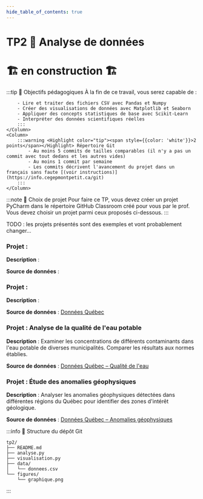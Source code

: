 ```yaml
---
hide_table_of_contents: true
---
```


# TP2 🧮 Analyse de données

# 🏗️ en construction 🏗

<Row>
    <Column>
        :::tip 🎯 Objectifs pédagogiques
        À la fin de ce travail, vous serez capable de :

        - Lire et traiter des fichiers CSV avec Pandas et Numpy
        - Créer des visualisations de données avec Matplotlib et Seaborn
        - Appliquer des concepts statistiques de base avec Scikit-Learn
        - Interpréter des données scientifiques réelles
        :::
    </Column>
    <Column>
        :::warning <Highlight color="tip"><span style={{color: 'white'}}>2 points</span></Highlight> Répertoire Git
            - Au moins 5 commits de tailles comparables (il n'y a pas un commit avec tout dedans et les autres vides)
            - Au moins 1 commit par semaine
            - Les commits décrivent l'avancement du projet dans un français sans faute [(voir instructions)](https://info.cegepmontpetit.ca/git)
        :::
    </Column>
</Row>

:::note 📝 Choix de projet
    Pour faire ce TP, vous devez créer un projet PyCharm dans le répertoire GitHub Classroom créé pour vous par le prof.\
    Vous devez choisir un projet parmi ceux proposés ci-dessous.
:::

TODO : les projets présentés sont des exemples et vont probablement changer...

<Tabs>

<TabItem value="Bioinformatique" label="Bioinformatique">

### Projet :

**Description** :

**Source de données** :

</TabItem>

<TabItem value="Physique" label="Physique">

### Projet :

**Description** :

**Source de données** : [Données Québec](https://www.donneesquebec.ca/recherche/dataset?groups=environnement-ressources-naturelles-energie&q=&sort=metadata_created+desc&extras_organisation_principale=)

</TabItem>

<TabItem value="Chimie" label="Chimie">

### Projet : Analyse de la qualité de l'eau potable

**Description** : Examiner les concentrations de différents contaminants dans l'eau potable de diverses municipalités. Comparer les résultats aux normes établies.

**Source de données** : [Données Québec – Qualité de l'eau](https://www.donneesquebec.ca/recherche/dataset?q=qualit%C3%A9+de+l%27eau)

</TabItem>

<TabItem value="Géologie" label="Géologie">

### Projet : Étude des anomalies géophysiques

**Description** : Analyser les anomalies géophysiques détectées dans différentes régions du Québec pour identifier des zones d'intérêt géologique.

**Source de données** : [Données Québec – Anomalies géophysiques](https://www.donneesquebec.ca/recherche/dataset?q=anomalies+g%C3%A9ophysiques)

</TabItem>

</Tabs>

:::info 📂 Structure du dépôt Git

```
tp2/
├── README.md
├── analyse.py
├── visualisation.py
├── data/
│   └── donnees.csv
└── figures/
    └── graphique.png
```
:::
